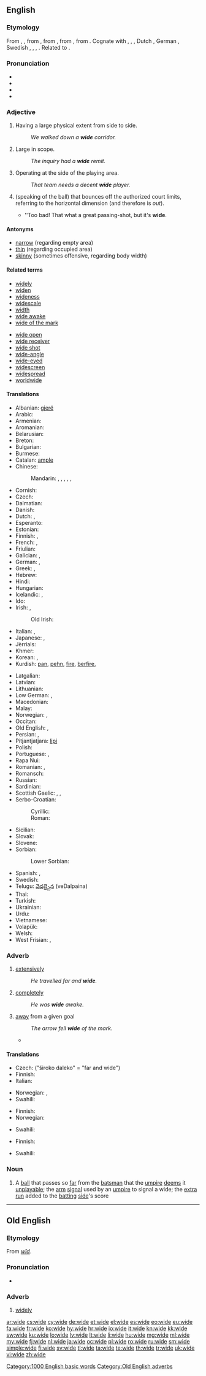 ==English==

===Etymology===
From {{etyl|enm|en}} {{term|wid|lang=enm}}, {{term|wyd|lang=enm}}, from {{etyl|ang|en}} {{term|wid|wīd|wide, vast, broad, long; distant, far|lang=ang}}, from {{etyl|gem-pro|en}} {{recons|wīdaz|lang=gem-pro}}, from {{etyl|ine-pro|en}} {{recons|wī-||apart, asunder, in two|lang=ine-pro}}, from {{etyl|ine-pro|en}} {{recons|weye-||to drive, separate|lang=ine-pro}}. Cognate with {{etyl|sco|-}} {{term|wyd|lang=sco}}, {{term|wid||of great extent; vast|lang=sco}}, {{etyl|fy|-}} {{term|wiid||broad; wide|lang=fy}}, Dutch {{term|wijd||wide; large; broad|lang=nl}}, German {{term|weit||far; wide; broad|lang=de}}, Swedish {{term|vid||wide|lang=sv}}, {{etyl|is|-}} {{term|víður||wide|lang=is}}, {{etyl|la|-}} {{term|divido|dīvidō|separate, sunder|lang=la}}, {{etyl|la|-}} {{term|vito|vītō|avoid, shun|lang=la}}. Related to {{l|en|widow}}.

===Pronunciation===
* {{IPA|/waɪd/}}
* {{audio|en-us-wide.ogg|Audio (US)}}
* {{audio|En-uk-wide.ogg|Audio (UK)}}
* {{rhymes|aɪd}}

===Adjective===
{{en-adj|wid|er}}

# Having a large physical extent from side to side.
#: ''We walked down a '''wide''' corridor.''
# Large in scope.
#: ''The inquiry had a '''wide''' remit.''
# {{sports}} Operating at the side of the playing area.
#: ''That team needs a decent '''wide''' player.''
# {{tennis}} (speaking of the ball) that bounces off the authorized court limits, referring to the horizontal dimension (and therefore is ''out''). 
#* ''Too bad! That what a great passing-shot, but it's '''wide'''. 

====Antonyms====
* [[narrow]] (regarding empty area)
* [[thin]] (regarding occupied area)
* [[skinny]] (sometimes offensive, regarding body width)

====Related terms====
{{top2}}
* [[widely]]
* [[widen]]
* [[wideness]]
* [[widescale]]
* [[width]]
* [[wide awake]]
* [[wide of the mark]]
{{mid2}}
* [[wide open]]
* [[wide receiver]]
* [[wide shot]]
* [[wide-angle]]
* [[wide-eyed]]
* [[widescreen]]
* [[widespread]]
* [[worldwide]]
{{bottom}}

====Translations====
{{trans-top|having a large physical extent from side to side}}
* Albanian: [[gjerë]]
* Arabic: {{t-|ar|واسع|tr=wāsiʿ|sc=Arab}}
* Armenian: {{t-|hy|լայն|tr=layn|sc=Armn}}
* Aromanian: {{t-|rup|largu}}
* Belarusian: {{t-|be|шырокі|tr=šyróki|sc=Cyrl}}
* Breton: {{t+|br|ledan}}
* Bulgarian: {{t+|bg|широк|tr=širók|sc=Cyrl}}
* Burmese: {{t+|my|ကျယ်|tr=kyè|sc=Mymr}}
* Catalan: [[ample]]
* Chinese:
*: Mandarin: {{t|cmn|寬|sc=Hani}}, {{t|cmn|宽|tr=kuān|sc=Hani}}, {{t|cmn|寬廣|alt=寬廣的|sc=Hani}}, {{t|cmn|宽广|tr=kuānguǎng de|alt=宽广的|sc=Hani}}, {{t|cmn|寬闊|alt=寬闊的|sc=Hani}}, {{t|cmn|宽阔|tr=kuānkuò de|alt=宽阔的|sc=Hani}}
* Cornish: {{t-|kw|ledan}}
* Czech: {{t+|cs|široký}}
* Dalmatian: {{tø|dlm|luarc}}
* Danish: {{t+|da|bred}}
* Dutch: {{t+|nl|wijd}}, {{t+|nl|breed}}
* Esperanto: {{t-|eo|larĝa}}
* Estonian: {{t-|et|lai}}
* Finnish: {{t+|fi|leveä}}, {{t+|fi|laaja}}
* French: {{t+|fr|large}}, {{t|fr|grand}}
* Friulian: {{tø|fur|larc}}
* Galician: {{t|gl|largo}}, {{t|gl|ancho}}
* German: {{t+|de|breit}}, {{qualifier|poetic}} {{t+|de|weit}}
* Greek: {{t+|el|ευρύς|m|tr=ev̱rýs|sc=Grek}}, {{t-|el|ευρεία|f|tr=ev̱reía|sc=Grek}}
* Hebrew: {{t+|he|רחב|tr=rakhav|sc=Hebr}}
* Hindi: {{t-|hi|चौड़ा|tr=cauṛā|sc=Deva}}
* Hungarian: {{t+|hu|széles}}
* Icelandic: {{t+|is|breiður}}, {{t+|is|víður}}
* Ido: {{t+|io|larja}}
* Irish: {{t-|ga|leathan}}, {{t-|ga|fairsing}}
*: Old Irish: {{tø|sga|lethan}}
* Italian: {{t+|it|largo}}, {{t+|it|ampio}}
* Japanese: {{t+|ja|広い|tr=[[ひろい]], hiroi|sc=Jpan}}, {{t-|ja|幅広い|tr=はばひろい, habahiroi|sc=Jpan}}
* Jèrriais: {{tø|roa-jer|large|m|f}}
* Khmer: {{t+|km|ល្ហ|tr=lhɑɑ|sc=Khmr}}
* Korean: {{t+|ko|넓은|tr=neolbeun|sc=Kore}}, {{t+|ko|넓다|tr=neoldda|sc=Kore}}
* Kurdish: [[pan]], [[pehn]], [[fire]], [[berfire]], {{ku-Arab|[[پان]]}}
{{trans-mid}}
* Latgalian: {{tø|ltg|plots}}
* Latvian: {{t+|lv|plats}}
* Lithuanian: {{t-|lt|platus}}
* Low German: {{t|nds|breed}}, {{t|nds|breet}}
* Macedonian: {{t-|mk|широк|tr=šírok|sc=Cyrl}}
* Malay: {{t-|ms|lebar}}
* Norwegian: {{t+|no|vid}}, {{t+|no|bred}}
* Occitan: {{t-|oc|larg}}
* Old English: {{t-|ang|wid|alt=wīd}}, {{t-|ang|sid|alt=sīd}}
* Persian: {{t+|fa|پهن|tr=pahn}}, {{t+|fa|گسترده|tr=gostarde}}
* Pitjantjatjara: [[lipi]]
* Polish: {{t+|pl|szeroki}}
* Portuguese: {{t+|pt|largo}}, {{t+|pt|amplo}}
* Rapa Nui: {{tø|rap|lau}}
* Romanian: {{t-|ro|larg}}, {{t-|ro|lat}}
* Romansch: {{t-|rm|lartg}}
* Russian: {{t+|ru|широкий|tr=širókij}}
* Sardinian: {{t-|sc|lalgu}}
* Scottish Gaelic: {{t-|gd|leathann}}, {{t-|gd|farsaing}}, {{qualifier|of specified width}} {{t-|gd|a leud}}
* Serbo-Croatian:
*: Cyrillic: {{t-|sh|широк|alt=шѝрок}}
*: Roman: {{t-|sh|širok|alt=šìrok}}
* Sicilian: {{t+|scn|largu}}
* Slovak: {{t-|sk|široký}}
* Slovene: {{t+|sl|širok}}
* Sorbian:
*: Lower Sorbian: {{tø|dsb|šyroki}}
* Spanish: {{t+|es|ancho}}, {{t|es|amplio}}
* Swedish: {{t+|sv|vid}}
* Telugu: [[వెడల్పైన]] (veDalpaina)
* Thai: {{t+|th|กว้างใหญ่|tr=gwâang yài|sc=Thai}}
* Turkish: {{t+|tr|vasi}}
* Ukrainian: {{t-|uk|широкий|tr=šyrókyj|sc=Cyrl}}
* Urdu: {{t-|ur|چوڑا|tr=cauṛā|sc=ur-Arab}}
* Vietnamese: {{t+|vi|rộng}}
* Volapük: {{t+|vo|vidik}}
* Welsh: {{t+|cy|llydan}}
* West Frisian: {{t|fy|breed}}, {{t|fy|wiid}}
{{trans-bottom}}

===Adverb===
{{en-adv|wider|widest}}

# [[extensively]]
#: ''He travelled far and '''wide'''.''
# [[completely]]
#: ''He was '''wide''' awake.''
# [[away]] from a given goal
#: ''The arrow fell '''wide''' of the mark.''
#* {{quote-news
|year=2010
|date=December 29
|author=Sam Sheringham
|title=Liverpool 0 - 1 Wolverhampton
|work=BBC
|url=http://news.bbc.co.uk/sport1/hi/football/eng_prem/9308904.stm
|page=
|passage=The Reds carved the first opening of the second period as Glen Johnson's pull-back found David Ngog but the Frenchman hooked '''wide''' from six yards. }}

====Translations====
{{trans-top|extensively}}
* Czech: {{t-|cs|široko}} ("široko daleko" = "far and wide")
* Finnish: {{t-|fi|laajasti}}
* Italian: {{t+|it|largo|m}}
{{trans-mid}}
* Norwegian: {{t-|no|vidt}}, {{t-|no|bredt}}
* Swahili: {{t+|sw|pana}}
{{trans-bottom}}

{{trans-top|completely (with awake)}}
* Finnish: {{t+|fi|täysin}}
* Norwegian: {{t+|no|vid}}
{{trans-mid}}
* Swahili: {{t+|sw|pana}}
{{trans-bottom}}

{{trans-top|away from the given goal}}
* Finnish: {{t+|fi|ohi}}
{{trans-mid}}
* Swahili: {{t+|sw|pana}}
{{trans-bottom}}

===Noun===
{{en-noun}}

# {{cricket}} A [[ball]] that passes so [[far]] from the [[batsman]] that the [[umpire]] [[deem]]s it [[unplayable]]; the [[arm]] [[signal]] used by an [[umpire]] to signal a wide; the [[extra]] [[run]] added to the [[batting]] [[side]]'s score

[[Category:1000 English basic words]]

----

==Old English==

===Etymology===
From ''[[wid|wīd]]''.

===Pronunciation===
* {{IPA|/wiː.de/|lang=ang}}

===Adverb===
{{Latinx|'''wīde'''}}

# [[widely]]

[[Category:Old English adverbs]]

[[ar:wide]]
[[cs:wide]]
[[cy:wide]]
[[de:wide]]
[[et:wide]]
[[el:wide]]
[[es:wide]]
[[eo:wide]]
[[eu:wide]]
[[fa:wide]]
[[fr:wide]]
[[ko:wide]]
[[hy:wide]]
[[hr:wide]]
[[io:wide]]
[[it:wide]]
[[kn:wide]]
[[kk:wide]]
[[sw:wide]]
[[ku:wide]]
[[lo:wide]]
[[lv:wide]]
[[lt:wide]]
[[li:wide]]
[[hu:wide]]
[[mg:wide]]
[[ml:wide]]
[[my:wide]]
[[fj:wide]]
[[nl:wide]]
[[ja:wide]]
[[oc:wide]]
[[pl:wide]]
[[ro:wide]]
[[ru:wide]]
[[sm:wide]]
[[simple:wide]]
[[fi:wide]]
[[sv:wide]]
[[tl:wide]]
[[ta:wide]]
[[te:wide]]
[[th:wide]]
[[tr:wide]]
[[uk:wide]]
[[vi:wide]]
[[zh:wide]]